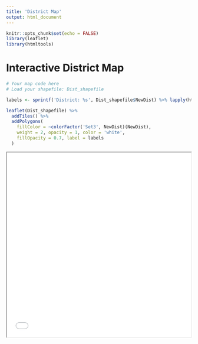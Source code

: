 ---
title: 'District Map'
output: html_document
---

```{r setup, include=FALSE}
knitr::opts_chunk$set(echo = FALSE)
library(leaflet)
library(htmltools)
```

# Interactive District Map

```{r map, fig.width=10, fig.height=8}
# Your map code here
# Load your shapefile: Dist_shapefile

labels <- sprintf('District: %s', Dist_shapefile$NewDist) %>% lapply(htmltools::HTML)

leaflet(Dist_shapefile) %>%
  addTiles() %>%
  addPolygons(
    fillColor = ~colorFactor('Set3', NewDist)(NewDist),
    weight = 2, opacity = 1, color = 'white',
    fillOpacity = 0.7, label = labels
  )
```

<iframe src="Ithaca-map.html" height="500" width="500"></iframe>
